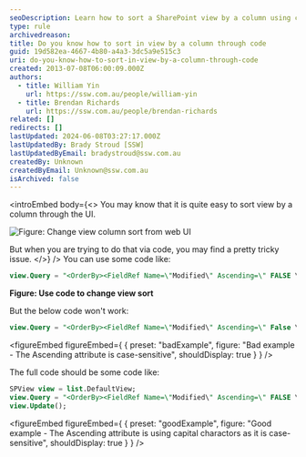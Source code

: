 ```yaml
---
seoDescription: Learn how to sort a SharePoint view by a column using code.
type: rule
archivedreason:
title: Do you know how to sort in view by a column through code
guid: 19d582ea-4667-4b80-a4a3-3dc5a9e515c3
uri: do-you-know-how-to-sort-in-view-by-a-column-through-code
created: 2013-07-08T06:00:09.000Z
authors:
  - title: William Yin
    url: https://ssw.com.au/people/william-yin
  - title: Brendan Richards
    url: https://ssw.com.au/people/brendan-richards
related: []
redirects: []
lastUpdated: 2024-06-08T03:27:17.000Z
lastUpdatedBy: Brady Stroud [SSW]
lastUpdatedByEmail: bradystroud@ssw.com.au
createdBy: Unknown
createdByEmail: Unknown@ssw.com.au
isArchived: false
---
```


<introEmbed
  body={<>
You may know that it is quite easy to sort view by a column through the UI.

![Figure: Change view column sort from web UI](/uploads/rules/do-you-know-how-to-sort-in-view-by-a-column-through-code/SortInView.png)

But when you are trying to do that via code, you may find a pretty tricky issue.
  </>}
/>
You can use some code like:

```sql
view.Query = "<OrderBy><FieldRef Name=\"Modified\" Ascending=\" FALSE \" /></OrderBy>";
```

**Figure: Use code to change view sort**

But the below code won't work:

```sql
view.Query = "<OrderBy><FieldRef Name=\"Modified\" Ascending=\" False \" /></OrderBy>";
```
<figureEmbed figureEmbed={ {
  preset: "badExample",
  figure: "Bad example - The Ascending attribute is case-sensitive",
  shouldDisplay: true
} } />


The full code should be some code like:

```sql
SPView view = list.DefaultView;
view.Query = "<OrderBy><FieldRef Name=\"Modified\" Ascending=\" FALSE \" /></OrderBy>";
view.Update();
```
<figureEmbed figureEmbed={ {
  preset: "goodExample",
  figure: "Good example - The Ascending attribute is using capital charactors as it is case-sensitive",
  shouldDisplay: true
} } />
